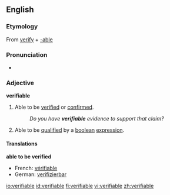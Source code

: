==English==
===Etymology===
From [[verify]] + [[-able]]

===Pronunciation===
*{{audio|en-us-verifiable.ogg|Audio (US)}}

===Adjective===
'''verifiable'''
#Able to be [[verified]] or [[confirmed]].
#:''Do you have '''verifiable''' evidence to support that claim?''
#Able to be [[qualified]] by a [[boolean]] [[expression]].

====Translations====
'''able to be verified'''
*French: [[vérifiable]]
*German: [[verifizierbar]]

[[io:verifiable]]
[[id:verifiable]]
[[fi:verifiable]]
[[vi:verifiable]]
[[zh:verifiable]]
